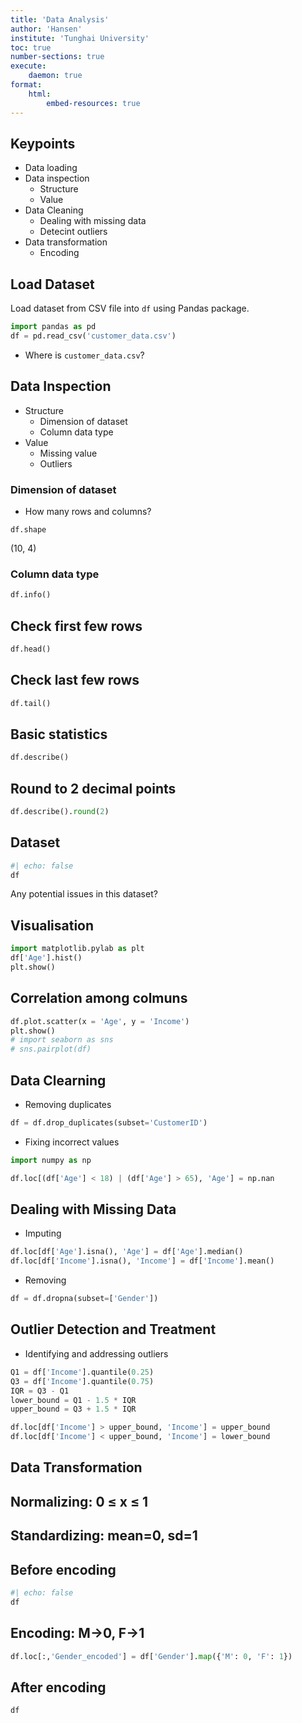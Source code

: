 ---
title: 'Data Analysis'
author: 'Hansen'
institute: 'Tunghai University'
toc: true 
number-sections: true
execute:
    daemon: true
format: 
    html: 
        embed-resources: true
---

## Keypoints

- Data loading 
- Data inspection
    - Structure
    - Value
- Data Cleaning
    - Dealing with missing data
    - Detecint outliers
- Data transformation
    - Encoding


## Load Dataset

Load dataset from CSV file into `df` using Pandas package.

```{python}
import pandas as pd
df = pd.read_csv('customer_data.csv')
```

- Where is `customer_data.csv`?

## Data Inspection

- Structure
    - Dimension of dataset
    - Column data type
- Value
    - Missing value
    - Outliers


### Dimension of dataset

- How many rows and columns?

`df.shape`

(10, 4)

### Column data type

```{python}
df.info()
```

## Check first few rows

```{python}
df.head()
```

## Check last few rows

```{python}
df.tail()
```

## Basic statistics


```{python}
df.describe()
```

## Round to 2 decimal points

```{python}
df.describe().round(2)
```

## Dataset

```{python}
#| echo: false
df
```

Any potential issues in this dataset?

## Visualisation

```{python}
import matplotlib.pylab as plt
df['Age'].hist()
plt.show()
```

## Correlation among colmuns


```{python}
df.plot.scatter(x = 'Age', y = 'Income')
plt.show()
# import seaborn as sns
# sns.pairplot(df)
```

## Data Clearning

- Removing duplicates

```{python}
df = df.drop_duplicates(subset='CustomerID')
```

- Fixing incorrect values

```{python}
import numpy as np

df.loc[(df['Age'] < 18) | (df['Age'] > 65), 'Age'] = np.nan
```

## Dealing with Missing Data

- Imputing

```{python}
df.loc[df['Age'].isna(), 'Age'] = df['Age'].median()
df.loc[df['Income'].isna(), 'Income'] = df['Income'].mean()
```

- Removing

```{python}
df = df.dropna(subset=['Gender'])
```

## Outlier Detection and Treatment

- Identifying and addressing outliers

```{python}
Q1 = df['Income'].quantile(0.25)
Q3 = df['Income'].quantile(0.75)
IQR = Q3 - Q1
lower_bound = Q1 - 1.5 * IQR
upper_bound = Q3 + 1.5 * IQR

df.loc[df['Income'] > upper_bound, 'Income'] = upper_bound
df.loc[df['Income'] < upper_bound, 'Income'] = lower_bound
```

## Data Transformation

## Normalizing: 0 ≤ x ≤ 1



## Standardizing: mean=0, sd=1

## Before encoding

```{python}
#| echo: false
df 
```

## Encoding: M->0, F->1

```{python}
df.loc[:,'Gender_encoded'] = df['Gender'].map({'M': 0, 'F': 1})
```

## After encoding

```{python}
df
```